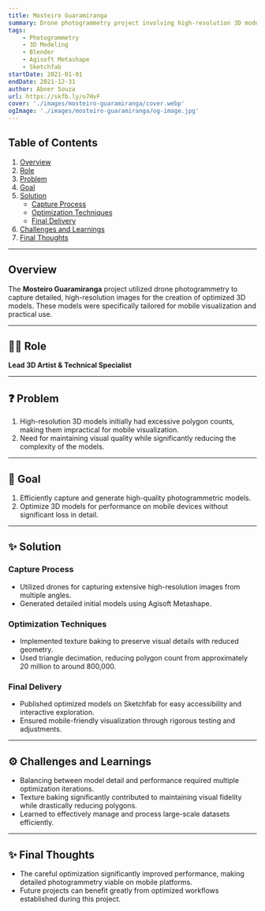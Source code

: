 ```yaml
---
title: Mosteiro Guaramiranga
summary: Drone photogrammetry project involving high-resolution 3D modeling optimized for mobile visualization.
tags:
    - Photogrammetry
    - 3D Modeling
    - Blender
    - Agisoft Metashape
    - Sketchfab
startDate: 2021-01-01
endDate: 2021-12-31
author: Abner Souza
url: https://skfb.ly/o7HvF
cover: './images/mosteiro-guaramiranga/cover.webp'
ogImage: './images/mosteiro-guaramiranga/og-image.jpg'
---
```


## Table of Contents
1. [Overview](#overview)
2. [Role](#role)
3. [Problem](#problem)
4. [Goal](#goal)
5. [Solution](#solution)
    - [Capture Process](#capture-process)
    - [Optimization Techniques](#optimization-techniques)
    - [Final Delivery](#final-delivery)
6. [Challenges and Learnings](#challenges-and-learnings)
7. [Final Thoughts](#final-thoughts)

---

## Overview
The **Mosteiro Guaramiranga** project utilized drone photogrammetry to capture detailed, high-resolution images for the creation of optimized 3D models. These models were specifically tailored for mobile visualization and practical use.

---

## 👨‍💻 Role
**Lead 3D Artist & Technical Specialist**

---

## ❓ Problem
1. High-resolution 3D models initially had excessive polygon counts, making them impractical for mobile visualization.
2. Need for maintaining visual quality while significantly reducing the complexity of the models.

---

## 🎯 Goal
1. Efficiently capture and generate high-quality photogrammetric models.
2. Optimize 3D models for performance on mobile devices without significant loss in detail.

---

## ✨ Solution

### Capture Process
- Utilized drones for capturing extensive high-resolution images from multiple angles.
- Generated detailed initial models using Agisoft Metashape.

### Optimization Techniques
- Implemented texture baking to preserve visual details with reduced geometry.
- Used triangle decimation, reducing polygon count from approximately 20 million to around 800,000.

### Final Delivery
- Published optimized models on Sketchfab for easy accessibility and interactive exploration.
- Ensured mobile-friendly visualization through rigorous testing and adjustments.

---

## ⚙️ Challenges and Learnings
- Balancing between model detail and performance required multiple optimization iterations.
- Texture baking significantly contributed to maintaining visual fidelity while drastically reducing polygons.
- Learned to effectively manage and process large-scale datasets efficiently.

---

## ✨ Final Thoughts
- The careful optimization significantly improved performance, making detailed photogrammetry viable on mobile platforms.
- Future projects can benefit greatly from optimized workflows established during this project.